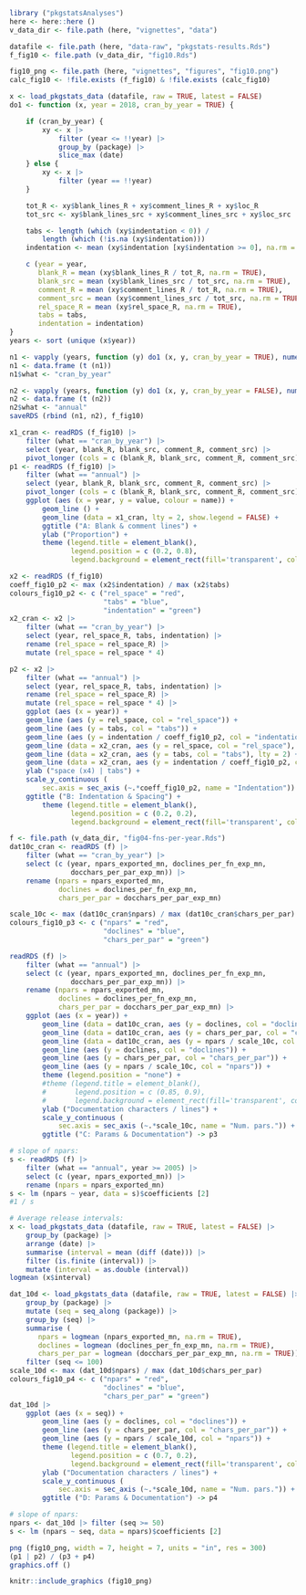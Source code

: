 
```r
library ("pkgstatsAnalyses")
here <- here::here ()
v_data_dir <- file.path (here, "vignettes", "data")

datafile <- file.path (here, "data-raw", "pkgstats-results.Rds")
f_fig10 <- file.path (v_data_dir, "fig10.Rds")

fig10_png <- file.path (here, "vignettes", "figures", "fig10.png")
calc_fig10 <- !file.exists (f_fig10) & !file.exists (calc_fig10)
```

```r
x <- load_pkgstats_data (datafile, raw = TRUE, latest = FALSE)
do1 <- function (x, year = 2018, cran_by_year = TRUE) {

    if (cran_by_year) {
        xy <- x |>
            filter (year <= !!year) |>
            group_by (package) |>
            slice_max (date)
    } else {
        xy <- x |>
            filter (year == !!year)
    }

    tot_R <- xy$blank_lines_R + xy$comment_lines_R + xy$loc_R
    tot_src <- xy$blank_lines_src + xy$comment_lines_src + xy$loc_src

    tabs <- length (which (xy$indentation < 0)) /
        length (which (!is.na (xy$indentation)))
    indentation <- mean (xy$indentation [xy$indentation >= 0], na.rm = TRUE)

    c (year = year,
       blank_R = mean (xy$blank_lines_R / tot_R, na.rm = TRUE),
       blank_src = mean (xy$blank_lines_src / tot_src, na.rm = TRUE),
       comment_R = mean (xy$comment_lines_R / tot_R, na.rm = TRUE),
       comment_src = mean (xy$comment_lines_src / tot_src, na.rm = TRUE),
       rel_space_R = mean (xy$rel_space_R, na.rm = TRUE),
       tabs = tabs,
       indentation = indentation)
}
years <- sort (unique (x$year))

n1 <- vapply (years, function (y) do1 (x, y, cran_by_year = TRUE), numeric (8))
n1 <- data.frame (t (n1))
n1$what <- "cran_by_year"

n2 <- vapply (years, function (y) do1 (x, y, cran_by_year = FALSE), numeric (8))
n2 <- data.frame (t (n2))
n2$what <- "annual"
saveRDS (rbind (n1, n2), f_fig10)
```



```r

x1_cran <- readRDS (f_fig10) |>
    filter (what == "cran_by_year") |>
    select (year, blank_R, blank_src, comment_R, comment_src) |>
    pivot_longer (cols = c (blank_R, blank_src, comment_R, comment_src))
p1 <- readRDS (f_fig10) |>
    filter (what == "annual") |>
    select (year, blank_R, blank_src, comment_R, comment_src) |>
    pivot_longer (cols = c (blank_R, blank_src, comment_R, comment_src)) |>
    ggplot (aes (x = year, y = value, colour = name)) +
        geom_line () +
        geom_line (data = x1_cran, lty = 2, show.legend = FALSE) +
        ggtitle ("A: Blank & comment lines") +
        ylab ("Proportion") +
        theme (legend.title = element_blank(),
               legend.position = c (0.2, 0.8),
               legend.background = element_rect(fill='transparent', colour='transparent'))

x2 <- readRDS (f_fig10)
coeff_fig10_p2 <- max (x2$indentation) / max (x2$tabs)
colours_fig10_p2 <- c ("rel_space" = "red",
                       "tabs" = "blue",
                       "indentation" = "green")
x2_cran <- x2 |>
    filter (what == "cran_by_year") |>
    select (year, rel_space_R, tabs, indentation) |>
    rename (rel_space = rel_space_R) |>
    mutate (rel_space = rel_space * 4)

p2 <- x2 |>
    filter (what == "annual") |>
    select (year, rel_space_R, tabs, indentation) |>
    rename (rel_space = rel_space_R) |>
    mutate (rel_space = rel_space * 4) |>
    ggplot (aes (x = year)) +
    geom_line (aes (y = rel_space, col = "rel_space")) +
    geom_line (aes (y = tabs, col = "tabs")) +
    geom_line (aes (y = indentation / coeff_fig10_p2, col = "indentation")) +
    geom_line (data = x2_cran, aes (y = rel_space, col = "rel_space"), lty = 2) +
    geom_line (data = x2_cran, aes (y = tabs, col = "tabs"), lty = 2) +
    geom_line (data = x2_cran, aes (y = indentation / coeff_fig10_p2, col = "indentation"), lty = 2) +
    ylab ("space (x4) | tabs") +
    scale_y_continuous (
        sec.axis = sec_axis (~.*coeff_fig10_p2, name = "Indentation")) +
    ggtitle ("B: Indentation & Spacing") +
        theme (legend.title = element_blank(),
               legend.position = c (0.2, 0.2),
               legend.background = element_rect(fill='transparent', colour='transparent'))

```

```r
f <- file.path (v_data_dir, "fig04-fns-per-year.Rds")
dat10c_cran <- readRDS (f) |>
    filter (what == "cran_by_year") |>
    select (c (year, npars_exported_mn, doclines_per_fn_exp_mn,
               docchars_per_par_exp_mn)) |>
    rename (npars = npars_exported_mn,
            doclines = doclines_per_fn_exp_mn,
            chars_per_par = docchars_per_par_exp_mn)

scale_10c <- max (dat10c_cran$npars) / max (dat10c_cran$chars_per_par)
colours_fig10_p3 <- c ("npars" = "red",
                       "doclines" = "blue",
                       "chars_per_par" = "green")

readRDS (f) |>
    filter (what == "annual") |>
    select (c (year, npars_exported_mn, doclines_per_fn_exp_mn,
               docchars_per_par_exp_mn)) |>
    rename (npars = npars_exported_mn,
            doclines = doclines_per_fn_exp_mn,
            chars_per_par = docchars_per_par_exp_mn) |>
    ggplot (aes (x = year)) +
        geom_line (data = dat10c_cran, aes (y = doclines, col = "doclines"), lty = 2) +
        geom_line (data = dat10c_cran, aes (y = chars_per_par, col = "chars_per_par"), lty = 2) +
        geom_line (data = dat10c_cran, aes (y = npars / scale_10c, col = "npars"), lty = 2) +
        geom_line (aes (y = doclines, col = "doclines")) +
        geom_line (aes (y = chars_per_par, col = "chars_per_par")) +
        geom_line (aes (y = npars / scale_10c, col = "npars")) +
        theme (legend.position = "none") +
        #theme (legend.title = element_blank(),
        #       legend.position = c (0.85, 0.9),
        #       legend.background = element_rect(fill='transparent', colour='transparent')) +
        ylab ("Documentation characters / lines") +
        scale_y_continuous (
            sec.axis = sec_axis (~.*scale_10c, name = "Num. pars.")) +
        ggtitle ("C: Params & Documentation") -> p3

# slope of npars:
s <- readRDS (f) |>
    filter (what == "annual", year >= 2005) |>
    select (c (year, npars_exported_mn)) |>
    rename (npars = npars_exported_mn)
s <- lm (npars ~ year, data = s)$coefficients [2]
#1 / s

```
```r
# Average release intervals:
x <- load_pkgstats_data (datafile, raw = TRUE, latest = FALSE) |>
    group_by (package) |>
    arrange (date) |>
    summarise (interval = mean (diff (date))) |>
    filter (is.finite (interval)) |>
    mutate (interval = as.double (interval))
logmean (x$interval)
```


```r
dat_10d <- load_pkgstats_data (datafile, raw = TRUE, latest = FALSE) |>
    group_by (package) |>
    mutate (seq = seq_along (package)) |>
    group_by (seq) |>
    summarise (
       npars = logmean (npars_exported_mn, na.rm = TRUE),
       doclines = logmean (doclines_per_fn_exp_mn, na.rm = TRUE),
       chars_per_par = logmean (docchars_per_par_exp_mn, na.rm = TRUE)) |>
    filter (seq <= 100)
scale_10d <- max (dat_10d$npars) / max (dat_10d$chars_per_par)
colours_fig10_p4 <- c ("npars" = "red",
                       "doclines" = "blue",
                       "chars_per_par" = "green")
dat_10d |>
    ggplot (aes (x = seq)) +
        geom_line (aes (y = doclines, col = "doclines")) +
        geom_line (aes (y = chars_per_par, col = "chars_per_par")) +
        geom_line (aes (y = npars / scale_10d, col = "npars")) +
        theme (legend.title = element_blank(),
               legend.position = c (0.7, 0.2),
               legend.background = element_rect(fill='transparent', colour='transparent')) +
        ylab ("Documentation characters / lines") +
        scale_y_continuous (
            sec.axis = sec_axis (~.*scale_10d, name = "Num. pars.")) +
        ggtitle ("D: Params & Documentation") -> p4

# slope of npars:
npars <- dat_10d |> filter (seq >= 50)
s <- lm (npars ~ seq, data = npars)$coefficients [2]
```

```r
png (fig10_png, width = 7, height = 7, units = "in", res = 300)
(p1 | p2) / (p3 + p4)
graphics.off ()
```

```r
knitr::include_graphics (fig10_png)
```
